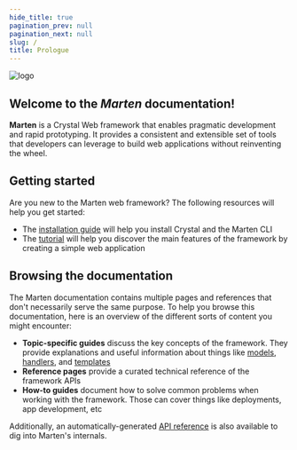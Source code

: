 ```yaml
---
hide_title: true
pagination_prev: null
pagination_next: null
slug: /
title: Prologue
---
```



<div
  style={{
    margin: "20px",
    display: "flex",
    justifyContent: "center",
    alignItems: "center",
  }}
>
  <img src={logo} alt="logo" style={{ width: "200px", height: "215px" }} />
</div>
<div
  style={{
    marginBottom: "80px",
    display: "flex",
    justifyContent: "center",
    alignItems: "center",
  }}
>
  <h2>Welcome to the <i>Marten</i> documentation!</h2>
</div>

**Marten** is a Crystal Web framework that enables pragmatic development and rapid prototyping. It provides a consistent and extensible set of tools that developers can leverage to build web applications without reinventing the wheel.

## Getting started

Are you new to the Marten web framework? The following resources will help you get started:

* The [installation guide](./getting-started/installation.md) will help you install Crystal and the Marten CLI
* The [tutorial](./getting-started/tutorial.md) will help you discover the main features of the framework by creating a simple web application

## Browsing the documentation

The Marten documentation contains multiple pages and references that don't necessarily serve the same purpose. To help you browse this documentation, here is an overview of the different sorts of content you might encounter:

* **Topic-specific guides** discuss the key concepts of the framework. They provide explanations and useful information about things like [models](./models-and-databases), [handlers](./handlers-and-http), and [templates](./templates)
* **Reference pages** provide a curated technical reference of the framework APIs
* **How-to guides** document how to solve common problems when working with the framework. Those can cover things like deployments, app development, etc

Additionally, an automatically-generated [API reference](pathname:///api/dev/index.html) is also available to dig into Marten's internals.
